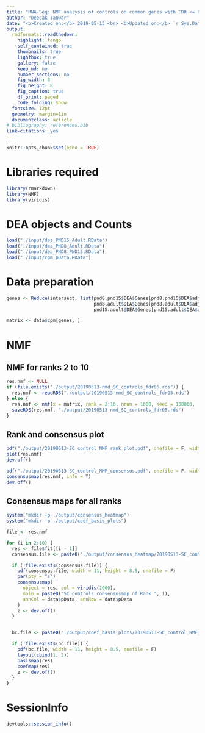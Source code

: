 ```yaml
---
title: "RNA-Seq: NMF analysis of controls on common genes with FDR <= 0.05"
author: "Deepak Tanwar"
date: "<b>Created on:</b> 2019-05-13 <br> <b>Updated on:</b> `r Sys.Date()`"
output:
  rmdformats::readthedown:
    highlight: tango
    self_contained: true
    thumbnails: true
    lightbox: true
    gallery: false
    keep_md: no
    number_sections: no
    fig_width: 8
    fig_height: 8
    fig_caption: true
    df_print: paged
    code_folding: show
  fontsize: 12pt
  geometry: margin=1in
  documentclass: article
# bibliography: references.bib
link-citations: yes
---
```


```r
knitr::opts_chunk$set(echo = TRUE)
```

# Libraries required

```r
library(rmarkdown)
library(NMF)
library(viridis)
```

# DEA objects and Counts
```r
load("./input/dea_PND15_Adult.RData")
load("./input/dea_PND8_Adult.RData")
load("./input/dea_PND8_PND15.RData")
load("./input/cpm_pData.RData")
```


# Data preparation
```r
genes <- Reduce(intersect, list(pnd8.pnd15$DEA$Genes[pnd8.pnd15$DEA$adj.P.Val <= 0.05],
                                pnd8.adult$DEA$Genes[pnd8.adult$DEA$adj.P.Val <= 0.05],
                                pnd15.adult$DEA$Genes[pnd15.adult$DEA$adj.P.Val <= 0.05]))

matrix <- data$cpm[genes, ]
```


# NMF

## NMF for ranks 2 to 10
```r
res.nmf <- NULL
if (file.exists("./output/20190513-nmd_SC_controls_fdr05.rds")) {
  res.nmf <- readRDS("./output/20190513-nmd_SC_controls_fdr05.rds")
} else {
  res.nmf <- nmf(x = matrix, rank = 2:10, nrun = 1000, seed = 100000, .opt = "vp16")
  saveRDS(res.nmf, "./output/20190513-nmd_SC_controls_fdr05.rds")
}
```

## Rank and consensus plot
```r
pdf("./output/20190513-SC_control_NMF_rank_plot.pdf", onefile = F, width = 8.5, height = 11)
plot(res.nmf)
dev.off()

pdf("./output/20190513-SC_control_NMF_consensus.pdf", onefile = F, width = 8.5, height = 11)
consensusmap(res.nmf, info = T)
dev.off()
```


## Consensus maps for all ranks
```r
system("mkdir -p ./output/consensus_heatmap")
system("mkdir -p ./output/coef_basis_plots")

file <- res.nmf

for (i in 2:10) {
  res <- file$fit[[i - 1]]
  consensus.file <- paste0("./output/consensus_heatmap/20190513-SC_control_NMF_consensus_rank_", i, ".pdf")

  if (!file.exists(consensus.file)) {
    pdf(consensus.file, width = 11, height = 8.5, onefile = F)
    par(pty = "s")
    consensusmap(
      object = res, col = viridis(1000),
      main = paste0("SC controls consensusmap of Rank ", i),
      annCol = data$pData, annRow = data$pData
    )
    z <- dev.off()
  }


  bc.file <- paste0("./output/coef_basis_plots/20190513-SC_control_NMF_basis_coef_rank_", i, ".pdf")

  if (!file.exists(bc.file)) {
    pdf(bc.file, width = 11, height = 8.5, onefile = F)
    layout(cbind(1, 2))
    basismap(res)
    coefmap(res)
    z <- dev.off()
  }
}
```


# SessionInfo
```r
devtools::session_info()
```
